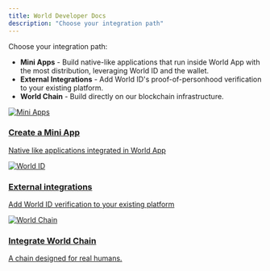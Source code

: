 ```yaml
---
title: World Developer Docs
description: "Choose your integration path"
---
```


Choose your integration path:

- **Mini Apps** - Build native-like applications that run inside World App with the most distribution, leveraging World ID and the wallet.
- **External Integrations** - Add World ID's proof-of-personhood verification to your existing platform.
- **World Chain** - Build directly on our blockchain infrastructure.

<div className="grid gap-4 md:grid-cols-3 mt-6">
  <a href="/mini-apps" className="block group">
    <div className="rounded-lg border border-gray-200 hover:border-gray-300 transition-colors p-6">
      <img src="/images/docs/mini-apps-cover.png" alt="Mini Apps" className="w-full h-40 object-cover rounded mb-4" />
      <h3 className="font-semibold text-lg mb-2 group-hover:text-blue-600">Create a Mini App</h3>
      <p className="text-gray-600 text-sm">Native like applications integrated in World App</p>
    </div>
  </a>
  <a href="/world-id" className="block group">
    <div className="rounded-lg border border-gray-200 hover:border-gray-300 transition-colors p-6">
      <img src="/images/docs/world-id-cover.png" alt="World ID" className="w-full h-40 object-cover rounded mb-4" />
      <h3 className="font-semibold text-lg mb-2 group-hover:text-blue-600">External integrations</h3>
      <p className="text-gray-600 text-sm">Add World ID verification to your existing platform</p>
    </div>
  </a>
  <a href="/world-chain" className="block group">
    <div className="rounded-lg border border-gray-200 hover:border-gray-300 transition-colors p-6">
      <img src="/images/docs/worldchain-cover.png" alt="World Chain" className="w-full h-40 object-cover rounded mb-4" />
      <h3 className="font-semibold text-lg mb-2 group-hover:text-blue-600">Integrate World Chain</h3>
      <p className="text-gray-600 text-sm">A chain designed for real humans.</p>
    </div>
  </a>
</div>
